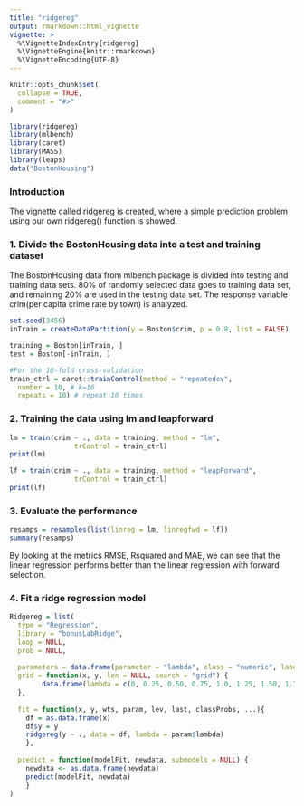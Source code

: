 ```yaml
---
title: "ridgereg"
output: rmarkdown::html_vignette
vignette: >
  %\VignetteIndexEntry{ridgereg}
  %\VignetteEngine{knitr::rmarkdown}
  %\VignetteEncoding{UTF-8}
---
```


```r
knitr::opts_chunk$set(
  collapse = TRUE,
  comment = "#>"
)
```

```r
library(ridgereg)
library(mlbench)
library(caret) 
library(MASS)
library(leaps)
data("BostonHousing")
```

### Introduction

The vignette called ridgereg is created, where a simple prediction problem using our own ridgereg() function is showed.

### 1. Divide the BostonHousing data into a test and training dataset 
 
The BostonHousing data from mlbench package is divided into testing and training data sets. 80% of randomly selected data goes to training data set, and remaining 20% are used in the testing data set. The response variable crim(per capita crime rate by town) is analyzed.

```r
set.seed(3456)
inTrain = createDataPartition(y = Boston$crim, p = 0.8, list = FALSE)

training = Boston[inTrain, ]
test = Boston[-inTrain, ]

#For the 10-fold cross-validation
train_ctrl = caret::trainControl(method = "repeatedcv",
  number = 10, # k=10
  repeats = 10) # repeat 10 times
```

### 2. Training the data using lm and leapforward

```r
lm = train(crim ~ ., data = training, method = "lm", 
                trControl = train_ctrl)
print(lm)
```

```r
lf = train(crim ~ ., data = training, method = "leapForward", 
                trControl = train_ctrl)
print(lf)
```

### 3. Evaluate the performance

```r
resamps = resamples(list(linreg = lm, linregfwd = lf))
summary(resamps)
```

By looking at the metrics RMSE, Rsquared and MAE, we can see that the linear regression performs better than the linear regression with forward selection.


### 4. Fit a ridge regression model

```r
Ridgereg = list(
  type = "Regression",
  library = "bonusLabRidge",
  loop = NULL, 
  prob = NULL,
  
  parameters = data.frame(parameter = "lambda", class = "numeric", label = "lambda"),
  grid = function(x, y, len = NULL, search = "grid") {
        data.frame(lambda = c(0, 0.25, 0.50, 0.75, 1.0, 1.25, 1.50, 1.75, 2))
  }, 
  
  fit = function(x, y, wts, param, lev, last, classProbs, ...){
    df = as.data.frame(x)
    df$y = y
    ridgereg(y ~ ., data = df, lambda = param$lambda)
    },
  
  predict = function(modelFit, newdata, submodels = NULL) {
    newdata <- as.data.frame(newdata)
    predict(modelFit, newdata)                
    }
)
```







